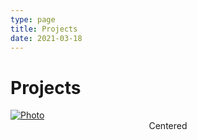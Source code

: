 ```yaml
---
type: page
title: Projects
date: 2021-03-18
---
```


# Projects


<a href="https://github.com/Shyber05/Minesweeper">
  <Image
    src="/images/Minesweeper.png"
    alt="Photo"
    width={400}
    height={200}
    style = {{
      margin: "auto",
    }}
    priority
    className="next-image"
    href = "google.com"
  />
</a>
<center>Centered</center>
